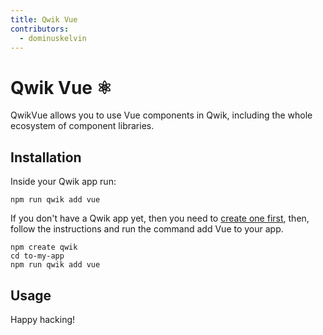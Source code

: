 ```yaml
---
title: Qwik Vue
contributors:
  - dominuskelvin
---
```


# Qwik Vue ⚛️

QwikVue allows you to use Vue components in Qwik, including the whole ecosystem of component libraries.

## Installation

Inside your Qwik app run:

```shell
npm run qwik add vue
```

If you don't have a Qwik app yet, then you need to [create one first](../../../docs/getting-started/index.mdx), then, follow the instructions and run the command add Vue to your app.

```shell
npm create qwik
cd to-my-app
npm run qwik add vue
```

## Usage

Happy hacking!

